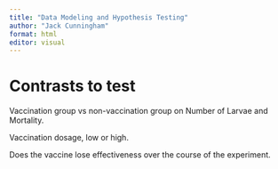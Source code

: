 ```yaml
---
title: "Data Modeling and Hypothesis Testing"
author: "Jack Cunningham"
format: html
editor: visual
---
```


# Contrasts to test

Vaccination group vs non-vaccination group on Number of Larvae and Mortality.

Vaccination dosage, low or high.

Does the vaccine lose effectiveness over the course of the experiment.

